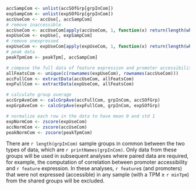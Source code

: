 
```r
accSampCom <- unlist(accSOfGrp[grpInCom])
expSampCom <- unlist(expSOfGrp[grpInCom])
accUseCom <- accUse[, accSampCom]
# remove inaccessible
accUseCom <- accUseCom[apply(accUseCom, 1, function(x) return(length(which(x >= minTpm)) > 0)), ]
expUseCom <- expUse[, expSampCom]
# remove unexpressed
expUseCom <- expUseCom[apply(expUseCom, 1, function(x) return(length(which(x >= minTpm)) > 0)), ]
# peak data
peakTpmCom <- peakTpm[, accSampCom]

# compose the full data of feature expression and promoter accessibility
allFeatsCom <- unique(c(rownames(expUseCom), rownames(accUseCom)))
accFullCom <- extractData(accUseCom, allFeatsCom)
expFullCom <- extractData(expUseCom, allFeatsCom)

# calculate group average
accGrpAveCom <- calcGrpAve(accFullCom, grpInCom, accSOfGrp)
expGrpAveCom <- calcGrpAve(expFullCom, grpInCom, expSOfGrp)

# normalize each row in the data to have mean 0 and std 1
expNormCom <- zscore(expUseCom)
accNormCom <- zscore(accUseCom)
peakNormCom <- zscore(peakTpmCom)
```

There are `r length(grpInCom)` sample groups in common between the two types of data, which are `r printNames(grpInCom)`. Only data from these groups will be used in subsequent analyses where paired data are required, for example, the computation of correlation between promoter accessibility and `r feature` expression. In these analyses, `r feature`s (and promoters) that were not expressed (accessible) in any sample (with a TPM $\ge$ `r minTpm`) from the shared groups will be excluded. 


